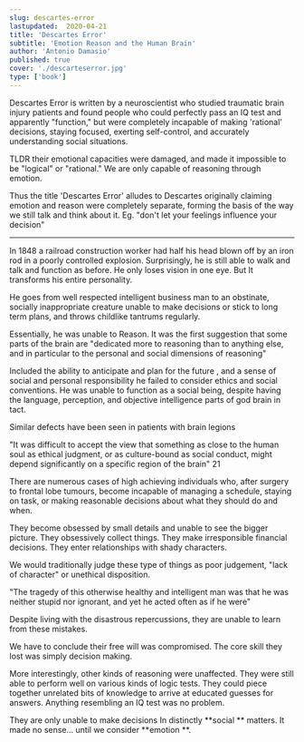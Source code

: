 ```yaml
---
slug: descartes-error
lastupdated:  2020-04-21
title: 'Descartes Error'
subtitle: 'Emotion Reason and the Human Brain'
author: 'Antonio Damasio'
published: true
cover: './descarteserror.jpg'
type: ['book']
---
```


Descartes Error is written by a neuroscientist who studied traumatic brain injury patients and found people who could perfectly pass an IQ test and apparently "function," but were completely incapable of making 'rational' decisions, staying focused, exerting self-control, and accurately understanding social situations.

TLDR their emotional capacities were damaged, and made it impossible to be "logical" or "rational." We are only capable of reasoning through emotion.

Thus the title 'Descartes Error' alludes to Descartes originally claiming emotion and reason were completely separate, forming the basis of the way we still talk and think about it. Eg. "don't let your feelings influence your decision"

---

In 1848 a railroad construction worker had half his head blown off by an iron rod in a poorly controlled explosion. Surprisingly, he is still able to walk and talk and function as before. He only loses vision in one eye. But It transforms his entire personality.

He goes from well respected intelligent business man to an obstinate, socially inappropriate creature unable to make decisions or stick to long term plans, and throws childlike tantrums regularly.

Essentially, he was unable to Reason. It was the first suggestion that some parts of the brain are "dedicated more to reasoning than to anything else, and in particular to the personal and social dimensions of reasoning"

Included the ability to anticipate and plan for the future , and a sense of social and personal responsibility 
he failed to consider ethics and social conventions. He was unable to function as a social being, despite having the language, perception, and objective intelligence parts of god brain in tact.  

Similar defects have been seen in patients with brain legions

"It was difficult to accept the view that something as close to the human soul as ethical judgment, or as culture-bound as social conduct, might depend significantly on a specific region of the brain" 21

There are numerous cases of high achieving individuals who, after surgery to frontal lobe tumours, become incapable of managing a schedule, staying on task, or making reasonable decisions about what they should do and when.

They become obsessed by small details and unable to see the bigger picture. They obsessively collect things. They make irresponsible financial decisions. They enter relationships with shady characters.
    
We would traditionally judge these type of things as poor judgement, "lack of character" or unethical disposition.

"The tragedy of this otherwise healthy and intelligent man was that he was neither stupid nor ignorant, and yet he acted often as if he were"

Despite living with the disastrous repercussions, they are unable to learn from these mistakes.

We have to conclude their free will was compromised. The core skill they lost was simply decision making.

More interestingly, other kinds of reasoning were unaffected. They were still able to perform well on various kinds of logic tests. They could piece together unrelated bits of knowledge to arrive at educated guesses for answers. Anything resembling an IQ test was no problem.

They are only unable to make decisions In distinctly **social ** matters. It made no sense... until we consider **emotion **.
